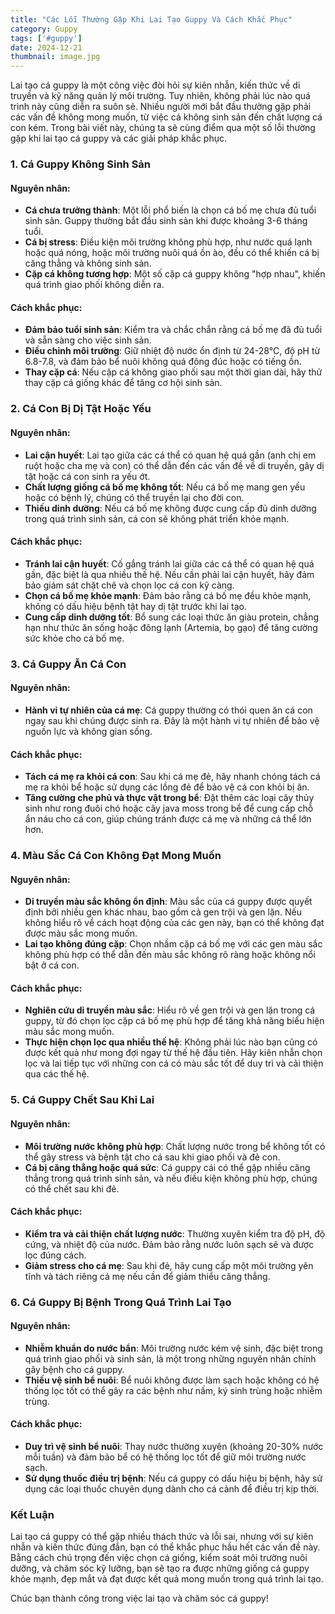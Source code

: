 ```yaml
---
title: "Các Lỗi Thường Gặp Khi Lai Tạo Guppy Và Cách Khắc Phục"
category: Guppy
tags: ['#guppy']
date: 2024-12-21
thumbnail: image.jpg
---
```


Lai tạo cá guppy là một công việc đòi hỏi sự kiên nhẫn, kiến thức về di truyền và kỹ năng quản lý môi trường. Tuy nhiên, không phải lúc nào quá trình này cũng diễn ra suôn sẻ. Nhiều người mới bắt đầu thường gặp phải các vấn đề không mong muốn, từ việc cá không sinh sản đến chất lượng cá con kém. Trong bài viết này, chúng ta sẽ cùng điểm qua một số lỗi thường gặp khi lai tạo cá guppy và các giải pháp khắc phục.

### 1. Cá Guppy Không Sinh Sản

#### Nguyên nhân:
- **Cá chưa trưởng thành**: Một lỗi phổ biến là chọn cá bố mẹ chưa đủ tuổi sinh sản. Guppy thường bắt đầu sinh sản khi được khoảng 3-6 tháng tuổi.
- **Cá bị stress**: Điều kiện môi trường không phù hợp, như nước quá lạnh hoặc quá nóng, hoặc môi trường nuôi quá ồn ào, đều có thể khiến cá bị căng thẳng và không sinh sản.
- **Cặp cá không tương hợp**: Một số cặp cá guppy không "hợp nhau", khiến quá trình giao phối không diễn ra.

#### Cách khắc phục:
- **Đảm bảo tuổi sinh sản**: Kiểm tra và chắc chắn rằng cá bố mẹ đã đủ tuổi và sẵn sàng cho việc sinh sản.
- **Điều chỉnh môi trường**: Giữ nhiệt độ nước ổn định từ 24-28°C, độ pH từ 6.8-7.8, và đảm bảo bể nuôi không quá đông đúc hoặc có tiếng ồn.
- **Thay cặp cá**: Nếu cặp cá không giao phối sau một thời gian dài, hãy thử thay cặp cá giống khác để tăng cơ hội sinh sản.

### 2. Cá Con Bị Dị Tật Hoặc Yếu

#### Nguyên nhân:
- **Lai cận huyết**: Lai tạo giữa các cá thể có quan hệ quá gần (anh chị em ruột hoặc cha mẹ và con) có thể dẫn đến các vấn đề về di truyền, gây dị tật hoặc cá con sinh ra yếu ớt.
- **Chất lượng giống cá bố mẹ không tốt**: Nếu cá bố mẹ mang gen yếu hoặc có bệnh lý, chúng có thể truyền lại cho đời con.
- **Thiếu dinh dưỡng**: Nếu cá bố mẹ không được cung cấp đủ dinh dưỡng trong quá trình sinh sản, cá con sẽ không phát triển khỏe mạnh.

#### Cách khắc phục:
- **Tránh lai cận huyết**: Cố gắng tránh lai giữa các cá thể có quan hệ quá gần, đặc biệt là qua nhiều thế hệ. Nếu cần phải lai cận huyết, hãy đảm bảo giám sát chặt chẽ và chọn lọc cá con kỹ càng.
- **Chọn cá bố mẹ khỏe mạnh**: Đảm bảo rằng cá bố mẹ đều khỏe mạnh, không có dấu hiệu bệnh tật hay dị tật trước khi lai tạo.
- **Cung cấp dinh dưỡng tốt**: Bổ sung các loại thức ăn giàu protein, chẳng hạn như thức ăn sống hoặc đông lạnh (Artemia, bọ gạo) để tăng cường sức khỏe cho cá bố mẹ.

### 3. Cá Guppy Ăn Cá Con

#### Nguyên nhân:
- **Hành vi tự nhiên của cá mẹ**: Cá guppy thường có thói quen ăn cá con ngay sau khi chúng được sinh ra. Đây là một hành vi tự nhiên để bảo vệ nguồn lực và không gian sống.

#### Cách khắc phục:
- **Tách cá mẹ ra khỏi cá con**: Sau khi cá mẹ đẻ, hãy nhanh chóng tách cá mẹ ra khỏi bể hoặc sử dụng các lồng đẻ để bảo vệ cá con khỏi bị ăn.
- **Tăng cường che phủ và thực vật trong bể**: Đặt thêm các loại cây thủy sinh như rong đuôi chó hoặc cây java moss trong bể để cung cấp chỗ ẩn náu cho cá con, giúp chúng tránh được cá mẹ và những cá thể lớn hơn.

### 4. Màu Sắc Cá Con Không Đạt Mong Muốn

#### Nguyên nhân:
- **Di truyền màu sắc không ổn định**: Màu sắc của cá guppy được quyết định bởi nhiều gen khác nhau, bao gồm cả gen trội và gen lặn. Nếu không hiểu rõ về cách hoạt động của các gen này, bạn có thể không đạt được màu sắc mong muốn.
- **Lai tạo không đúng cặp**: Chọn nhầm cặp cá bố mẹ với các gen màu sắc không phù hợp có thể dẫn đến màu sắc không rõ ràng hoặc không nổi bật ở cá con.

#### Cách khắc phục:
- **Nghiên cứu di truyền màu sắc**: Hiểu rõ về gen trội và gen lặn trong cá guppy, từ đó chọn lọc cặp cá bố mẹ phù hợp để tăng khả năng biểu hiện màu sắc mong muốn.
- **Thực hiện chọn lọc qua nhiều thế hệ**: Không phải lúc nào bạn cũng có được kết quả như mong đợi ngay từ thế hệ đầu tiên. Hãy kiên nhẫn chọn lọc và lai tiếp tục với những con cá có màu sắc tốt để duy trì và cải thiện qua các thế hệ.

### 5. Cá Guppy Chết Sau Khi Lai

#### Nguyên nhân:
- **Môi trường nước không phù hợp**: Chất lượng nước trong bể không tốt có thể gây stress và bệnh tật cho cá sau khi giao phối và đẻ con.
- **Cá bị căng thẳng hoặc quá sức**: Cá guppy cái có thể gặp nhiều căng thẳng trong quá trình sinh sản, và nếu điều kiện không phù hợp, chúng có thể chết sau khi đẻ.

#### Cách khắc phục:
- **Kiểm tra và cải thiện chất lượng nước**: Thường xuyên kiểm tra độ pH, độ cứng, và nhiệt độ của nước. Đảm bảo rằng nước luôn sạch sẽ và được lọc đúng cách.
- **Giảm stress cho cá mẹ**: Sau khi đẻ, hãy cung cấp một môi trường yên tĩnh và tách riêng cá mẹ nếu cần để giảm thiểu căng thẳng.

### 6. Cá Guppy Bị Bệnh Trong Quá Trình Lai Tạo

#### Nguyên nhân:
- **Nhiễm khuẩn do nước bẩn**: Môi trường nước kém vệ sinh, đặc biệt trong quá trình giao phối và sinh sản, là một trong những nguyên nhân chính gây bệnh cho cá guppy.
- **Thiếu vệ sinh bể nuôi**: Bể nuôi không được làm sạch hoặc không có hệ thống lọc tốt có thể gây ra các bệnh như nấm, ký sinh trùng hoặc nhiễm trùng.

#### Cách khắc phục:
- **Duy trì vệ sinh bể nuôi**: Thay nước thường xuyên (khoảng 20-30% nước mỗi tuần) và đảm bảo bể có hệ thống lọc tốt để giữ môi trường nước sạch.
- **Sử dụng thuốc điều trị bệnh**: Nếu cá guppy có dấu hiệu bị bệnh, hãy sử dụng các loại thuốc chuyên dụng dành cho cá cảnh để điều trị kịp thời.

### Kết Luận

Lai tạo cá guppy có thể gặp nhiều thách thức và lỗi sai, nhưng với sự kiên nhẫn và kiến thức đúng đắn, bạn có thể khắc phục hầu hết các vấn đề này. Bằng cách chú trọng đến việc chọn cá giống, kiểm soát môi trường nuôi dưỡng, và chăm sóc kỹ lưỡng, bạn sẽ tạo ra được những giống cá guppy khỏe mạnh, đẹp mắt và đạt được kết quả mong muốn trong quá trình lai tạo.

Chúc bạn thành công trong việc lai tạo và chăm sóc cá guppy!